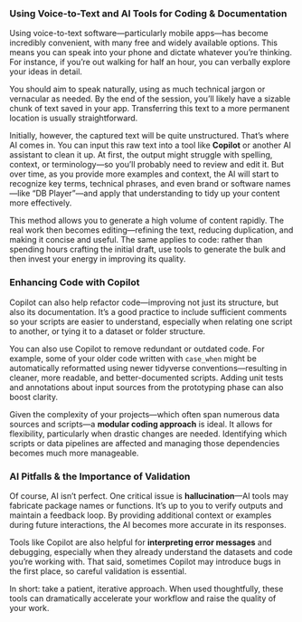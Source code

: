 ### Using Voice-to-Text and AI Tools for Coding & Documentation

Using voice-to-text software—particularly mobile apps—has become incredibly convenient, with many free and widely available options. This means you can speak into your phone and dictate whatever you’re thinking. For instance, if you're out walking for half an hour, you can verbally explore your ideas in detail.

You should aim to speak naturally, using as much technical jargon or vernacular as needed. By the end of the session, you’ll likely have a sizable chunk of text saved in your app. Transferring this text to a more permanent location is usually straightforward.

Initially, however, the captured text will be quite unstructured. That’s where AI comes in. You can input this raw text into a tool like **Copilot** or another AI assistant to clean it up. At first, the output might struggle with spelling, context, or terminology—so you’ll probably need to review and edit it. But over time, as you provide more examples and context, the AI will start to recognize key terms, technical phrases, and even brand or software names—like "DB Player"—and apply that understanding to tidy up your content more effectively.

This method allows you to generate a high volume of content rapidly. The real work then becomes editing—refining the text, reducing duplication, and making it concise and useful. The same applies to code: rather than spending hours crafting the initial draft, use tools to generate the bulk and then invest your energy in improving its quality.

### Enhancing Code with Copilot

Copilot can also help refactor code—improving not just its structure, but also its documentation. It’s a good practice to include sufficient comments so your scripts are easier to understand, especially when relating one script to another, or tying it to a dataset or folder structure.

You can also use Copilot to remove redundant or outdated code. For example, some of your older code written with `case_when` might be automatically reformatted using newer tidyverse conventions—resulting in cleaner, more readable, and better-documented scripts. Adding unit tests and annotations about input sources from the prototyping phase can also boost clarity.

Given the complexity of your projects—which often span numerous data sources and scripts—a **modular coding approach** is ideal. It allows for flexibility, particularly when drastic changes are needed. Identifying which scripts or data pipelines are affected and managing those dependencies becomes much more manageable.

### AI Pitfalls & the Importance of Validation

Of course, AI isn't perfect. One critical issue is **hallucination**—AI tools may fabricate package names or functions. It’s up to you to verify outputs and maintain a feedback loop. By providing additional context or examples during future interactions, the AI becomes more accurate in its responses.

Tools like Copilot are also helpful for **interpreting error messages** and debugging, especially when they already understand the datasets and code you’re working with. That said, sometimes Copilot may introduce bugs in the first place, so careful validation is essential.

In short: take a patient, iterative approach. When used thoughtfully, these tools can dramatically accelerate your workflow and raise the quality of your work.
